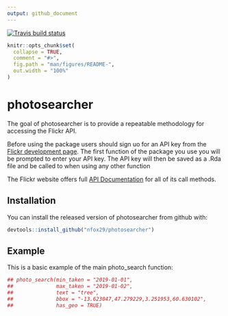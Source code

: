 ```yaml
---
output: github_document
---
```

[![Travis build status](https://travis-ci.org/nfox29/photosearcher.svg?branch=master)](https://travis-ci.org/nfox29/photosearcher)
<!-- README.md is generated from README.Rmd. Please edit that file -->

```r
knitr::opts_chunk$set(
  collapse = TRUE,
  comment = "#>",
  fig.path = "man/figures/README-",
  out.width = "100%"
)
```
# photosearcher

The goal of photosearcher is to provide a repeatable methodology for accessing the Flickr API.

Before using the package users should sign uo for an API key from the [Flickr development page](https://www.flickr.com/services/apps/create/). The first function of the package you use you will be prompted to enter your API key. The API key will then be saved as a .Rda file and be called to when using any other function

The Flickr website offers full [API Documentation](https://www.flickr.com/services/api/) for all of its call methods.

## Installation

You can install the released version of photosearcher from github with:

``` r
devtools::install_github("nfox29/photosearcher")
```

## Example

This is a basic example of the main photo_search function:

```r
## photo_search(min_taken = "2019-01-01",
##              max_taken = "2019-01-02",
##              text = "tree",
##              bbox = "-13.623047,47.279229,3.251953,60.630102",
##              has_geo = TRUE)
```
